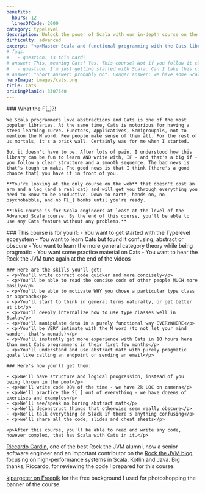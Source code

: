 ```yaml
---
benefits:
  hours: 12
  linesOfCode: 2000
category: typelevel
description: Unlock the power of Scala with our in-depth course on the Cats library. Gain expertise in functional programming by writing high-level, effective code with practical lessons and hands-on experience. Perfect for developers looking to enhance their Scala skills with one of the most widely used libraries in functional programming.
difficulty: advanced
excerpt: "<p>Master Scala and functional programming with the Cats library: Learn to write high-level, grounded code using one of the most popular libraries in the functional programming ecosystem</p"
# faqs:
#   - question: Is this hard?
# answer: This, meaning Cats? Yes. This course? Not if you follow it closely and doing all the exercises. I've designed this as a smooth learning curve.
#   - question: I'm just getting started with Scala. Can I take this course?
# answer: "Short answer: probably not. Longer answer: we have some Scala starter code at the beginning of the course, but that's really not a replacement for the kind of experience we need in this course. We really need you to be comfortable with advanced language constructs - Cats is difficult enough as it is."
heroImage: images/cats.png
title: Cats
pricingPlanId: 3307540
---
```



<CourseLayout>
  <Fragment slot="goal">
    ### What the F[_]?!

    We Scala programmers love abstractions and Cats is one of the most popular libraries. At the same time, Cats is notorious for having a steep learning curve. Functors, Applicatives, Semigroupals, not to mention the M word. Few people make sense of them all. For the rest of us mortals, it's a brick wall. Certainly was for me when I started.

    But it doesn't have to be. After lots of pain, I understood how this library can be fun to learn AND write with, IF - and that's a big if - you follow a clear structure and a smooth sequence. The bad news is that's tough to make. The good news is that I think (there's a good chance that) you have it in front of you.

    **You're looking at the only course on the web** that doesn't cost an arm and a leg (and a real cat) and will get you through everything you need to know to be productive. Down to earth, hands-on, no psychobabble, and no F[_] bombs until you're ready.

    **This course is for Scala engineers at least at the level of the Advanced Scala course. By the end of this course, you'll be able to use any Cats feature without any problems.**

  </Fragment>
  <Fragment slot="skills">
    ### This course is for you if:
    - You want to get started with the Typelevel ecosystem
    - You want to learn Cats but found it confusing, abstract or obscure
    - You want to learn the more general category theory while being pragmatic
    - You want some practice material on Cats
    - You want to hear the Rock the JVM tune again at the end of the videos

    ### Here are the skills you'll get:
    - <p>You'll write correct code quicker and more concisely</p>
    - <p>You'll be able to read the concise code of other people MUCH more easily</p>
    - <p>You'll be able to motivate WHY you chose a particular type class or approach</p>
    - <p>You'll start to think in general terms naturally, or get better at it</p>
    - <p>You'll deeply internalize how to use type classes well in Scala</p>
    - <p>You'll manipulate data in a purely functional way EVERYWHERE</p>
    - <p>You'll be VERY intimate with the M word (to not let your mind wander, that's monads)</p>
    - <p>You'll instantly get more experience with Cats in 10 hours here than most Cats programmers in their first few months</p>
    - <p>You'll understand and use abstract math with purely pragmatic goals like calling an endpoint or sending an email</p>

    ### Here's how you'll get them:

    - <p>We'll have structure and logical progression, instead of you being thrown in the pool</p>
    - <p>We'll write code 98% of the time - we have 2k LOC on camera</p>
    - <p>We'll practice the S[_] out of everything - we have dozens of exercises and examples</p>
    - <p>We'll see/speak no boring abstract math</p>
    - <p>We'll deconstruct things that otherwise seem really obscure</p>
    - <p>We'll talk everything on Slack if there's anything confusing</p>
    - <p>we'll share all the code, slides and cheat sheets</p>

    <p>After this course, you'll be able to read and write any code, however complex, that has Scala with Cats in it.</p>

  </Fragment>
  <Fragment slot="thanks">
    <p><a href="https://www.linkedin.com/in/riccardocardin/">Riccardo Cardin</a>, one of the best Rock the JVM alumni, now a senior software engineer and an important contributor on the <a href="/articles">Rock the JVM blog</a>, focusing on high-performance systems in Scala, Kotlin and Java. Big thanks, Riccardo, for reviewing the code I prepared for this course.</p>
    <p><a href="https://www.freepik.com/free-photo/3d-render-spotlights-grunge-brick-wall_1202914.htm">kjpargeter on Freepik</a> for the free background I used for photoshopping the banner of the course.</p>

  </Fragment>
</CourseLayout>
